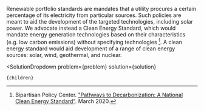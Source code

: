 

Renewable portfolio standards are mandates that a utility procures a certain percentage of its electricity from particular sources. Such policies are meant to aid the development of the targeted technologies, including solar power. We advocate instead a Clean Energy Standard, which would mandate energy generation technologies based on their characteristics (e.g. low carbon emissions) without specifying technologies [^"4"]. A clean energy standard would aid development of a range of clean energy sources: solar, wind, geothermal, and nuclear.

[^"4"]: Bipartisan Policy Center. ["Pathways to Decarbonization: A National Clean Energy Standard"](https://bipartisanpolicy.org/download/?file=/wp-content/uploads/2020/03/BPC_Energy_Clean-Energy-StandardV2.pdf). March 2020.

  <SolutionDropdown 
    problem={problem} 
    solution={solution}
  >
    {children}
  </SolutionDropdown>